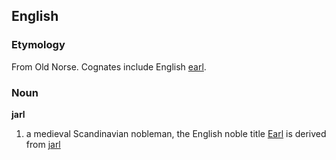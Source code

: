 ==English==
===Etymology===
From Old Norse. Cognates include English [[earl]].
===Noun===
'''jarl'''

#a medieval Scandinavian nobleman, the English noble title [[Earl]] is derived from [[jarl]]